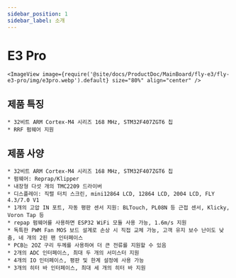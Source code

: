 ```yaml
---
sidebar_position: 1
sidebar_label: 소개
---
```




# E3 Pro

    <ImageView image={require('@site/docs/ProductDoc/MainBoard/fly-e3/fly-e3-pro/img/e3pro.webp').default} size="80%" align="center" />

## 제품 특징

    * 32비트 ARM Cortex-M4 시리즈 168 MHz, STM32F407ZGT6 칩
    * RRF 펌웨어 지원



## 제품 사양

    * 32비트 ARM Cortex-M4 시리즈 168 MHz, STM32F407ZGT6 칩
    * 펌웨어: Reprap/Klipper
    * 내장형 다섯 개의 TMC2209 드라이버
    * 디스플레이: 직렬 터치 스크린, mini12864 LCD, 12864 LCD, 2004 LCD, FLY 4.3/7.0 V1
    * 1개의 고압 IN 포트, 자동 평판 센서 지원: BLTouch, PL08N 등 근접 센서, Klicky, Voron Tap 등
    * repap 펌웨어를 사용하면 ESP32 WiFi 모듈 사용 가능, 1.6m/s 지원
    * 독특한 PWM Fan MOS 보드 설계로 손상 시 직접 교체 가능, 고객 유지 보수 난이도 낮춤, 네 개의 2핀 팬 인터페이스
    * PCB는 2OZ 구리 두께를 사용하여 더 큰 전류를 지원할 수 있음
    * 2개의 ADC 인터페이스, 최대 두 개의 서미스터 지원
    * 4개의 IO 인터페이스, 평판 및 한계 설정에 사용 가능
    * 3개의 히터 바 인터페이스, 최대 세 개의 히터 바 지원

